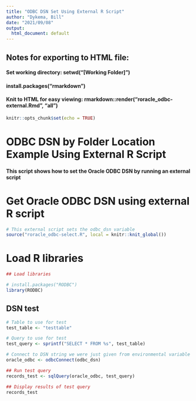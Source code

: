 ```yaml
---
title: "ODBC DSN Set Using External R Script"
author: "Dykema, Bill"
date: "2021/09/08"
output:
  html_document: default
---
```


## Notes for exporting to HTML file:
#### Set working directory: setwd("[Working Folder]")
#### install.packages("rmarkdown")
#### Knit to HTML for easy viewing: rmarkdown::render("roracle_odbc-external.Rmd", "all")

```r
knitr::opts_chunk$set(echo = TRUE)
```

# ODBC DSN by Folder Location Example Using External R Script
#### This script shows how to set the Oracle ODBC DSN by running an external script

# Get Oracle ODBC DSN using external R script

```r

# This external script sets the odbc_dsn variable
source("roracle_odbc-select.R", local = knitr::knit_global())

```

# Load R libraries

```r

## Load libraries

# install.packages("RODBC")
library(RODBC)

```

## DSN test

```r

# Table to use for test
test_table <- "testtable"

# Query to use for test
test_query <- sprintf("SELECT * FROM %s", test_table)

# Connect to DSN string we were just given from environmental variable based on folder
oracle_odbc <- odbcConnect(odbc_dsn)

## Run test query
records_test <- sqlQuery(oracle_odbc, test_query)

## Display results of test query
records_test

```
